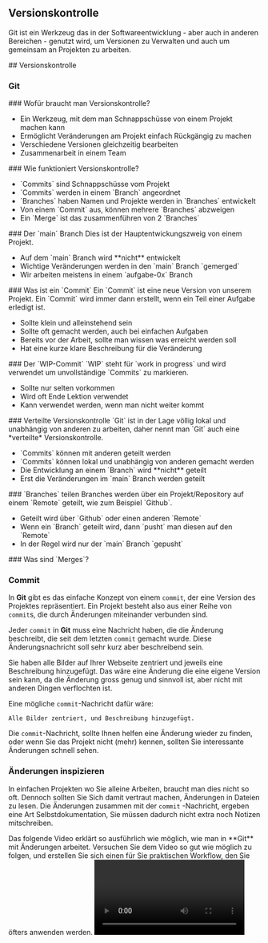 

<Chapter>

## Versionskontrolle

<section>

Git ist ein Werkzeug das in der Softwareentwicklung - aber auch in anderen
Bereichen - genutzt wird, um Versionen zu Verwalten und auch um gemeinsam an
Projekten zu arbeiten.

<Presentation>
<Slide>
## Versionskontrolle

### Git

</Slide>
<Slide>
### Wofür braucht man Versionskontrolle?

<ul>
<li class="fragment">Ein Werkzeug, mit dem man Schnappschüsse von einem Projekt machen kann</li>
<li class="fragment">Ermöglicht Veränderungen am Projekt einfach Rückgängig zu machen</li>
<li class="fragment">Verschiedene Versionen gleichzeitig bearbeiten</li>
<li class="fragment">Zusammenarbeit in einem Team</li>
</ul>
    </Slide>
    <Slide>
      ### Wie funktioniert Versionskontrolle?
      <ul>
        <li class="fragment">`Commits` sind Schnappschüsse vom Projekt</li>
        <li class="fragment">`Commits` werden in einem `Branch` angeordnet</li>
        <li class="fragment">`Branches` haben Namen und Projekte werden in `Branches` entwickelt</li>
        <li class="fragment">Von einem `Commit` aus, können mehrere `Branches` abzweigen</li>
        <li class="fragment">Ein `Merge` ist das zusammenführen von 2 `Branches`</li>
      </ul>
    </Slide>
    <Slide>
      ### Der `main` Branch
      <Fragment>
        Dies ist der Hauptentwickungszweig von einem Projekt.
      </Fragment>
      <ul>
        <li class="fragment">Auf dem `main` Branch wird **nicht** entwickelt</li>
        <li class="fragment">Wichtige Veränderungen werden in den `main` Branch `gemerged`</li>
        <li class="fragment">Wir arbeiten meistens in einem `aufgabe-0x` Branch</li> 
      </ul>
    </Slide>
    <Slide>
      ### Was ist ein `Commit`
      <Fragment>
      Ein `Commit` ist eine neue Version von unserem Projekt. Ein `Commit` wird immer dann erstellt, wenn ein Teil einer Aufgabe erledigt ist.
      </Fragment>
      <ul>
        <li class="fragment">Sollte klein und alleinstehend sein</li>
        <li class="fragment">Sollte oft gemacht werden, auch bei einfachen Aufgaben</li>
        <li class="fragment">Bereits vor der Arbeit, sollte man wissen was erreicht werden soll</li>
        <li class="fragment">Hat eine kurze klare Beschreibung für die Veränderung</li>
      </ul>
    </Slide>
    <Slide>
    ### Der `WIP-Commit`
    <Fragment>
      `WIP` steht für `work in progress` und wird verwendet um unvollständige `Commits` zu markieren.
    </Fragment>
    <ul>
      <li class="fragment">Sollte nur selten vorkommen</li>
      <li class="fragment">Wird oft Ende Lektion verwendet</li>
      <li class="fragment">Kann verwendet werden, wenn man nicht weiter kommt</li>
    </ul>
    </Slide>
    <Slide>
      ### Verteilte Versionskontrolle
      <Fragment>
        `Git` ist in der Lage völlig lokal und unabhängig von anderen zu arbeiten, daher nennt man `Git` auch eine *verteilte* Versionskontrolle.
      </Fragment>
      <ul>
        <li class="fragment">`Commits` können mit anderen geteilt werden</li>
        <li class="fragment">`Commits` können lokal und unabhängig von anderen gemacht werden</li>
        <li class="fragment">Die Entwicklung an einem `Branch` wird **nicht** geteilt</li>
        <li class="fragment">Erst die Veränderungen im `main` Branch werden geteilt</li>
      </ul>
    </Slide>
    <Slide>
      ### `Branches` teilen
      <Fragment>
        Branches werden über ein Projekt/Repository auf einem `Remote` geteilt, wie zum Beispiel `Github`.
      </Fragment>
      <ul>
        <li class="fragment">Geteilt wird über `Github` oder einen anderen `Remote`</li>
        <li class="fragment">Wenn ein `Branch` geteilt wird, dann `pusht` man diesen auf den `Remote`</li>
        <li class="fragment">In der Regel wird nur der `main` Branch `gepusht`</li>
      </ul>
    </Slide>
    <Slide>
      ### Was sind `Merges`?
    </Slide>
</Presentation>

</section>

### Commit

In **Git** gibt es das einfache Konzept von einem `commit`, der eine Version des
Projektes repräsentiert. Ein Projekt besteht also aus einer Reihe von `commit`s,
die durch Änderungen miteinander verbunden sind.

Jeder `commit` in **Git** muss eine Nachricht haben, die die Änderung
beschreibt, die seit dem letzten `commit` gemacht wurde. Diese
Änderungsnachricht soll sehr kurz aber beschreibend sein.

<Example title="Beispiel: Commit-Nachricht">

Sie haben alle Bilder auf Ihrer Webseite zentriert und jeweils eine Beschreibung
hinzugefügt. Das wäre eine Änderung die eine eigene Version sein kann, da die
Änderung gross genug und sinnvoll ist, aber nicht mit anderen Dingen verflochten
ist.

Eine mögliche `commit`-Nachricht dafür wäre:

```text
Alle Bilder zentriert, und Beschreibung hinzugefügt.
```

</Example>

Die `commit`-Nachricht, sollte Ihnen helfen eine Änderung wieder zu finden, oder
wenn Sie das Projekt nicht (mehr) kennen, sollten Sie interessante Änderungen
schnell sehen.

### Änderungen inspizieren

In einfachen Projekten wo Sie alleine Arbeiten, braucht man dies nicht so oft.
Dennoch sollten Sie Sich damit vertraut machen, Änderungen in Dateien zu lesen.
Die Änderungen zusammen mit der `commit` -Nachricht, ergeben eine Art
Selbstdokumentation, Sie müssen dadurch nicht extra noch Notizen mitschreiben.

<Example title="Beispiel: Änderungen anschauen">
  Das folgende Video erklärt so ausführlich wie möglich, wie man in **Git** mit
  Änderungen arbeitet. Versuchen Sie dem Video so gut wie möglich zu folgen, und
  erstellen Sie sich einen für Sie praktischen Workflow, den Sie öfters anwenden
  werden.
  <Video url="XQvyb2lJZOc" />
</Example>

</Chapter>
